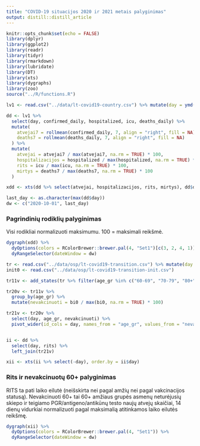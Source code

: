 ```yaml
---
title: "COVID-19 situacijos 2020 ir 2021 metais palyginimas"
output: distill::distill_article
---
```


```r
knitr::opts_chunk$set(echo = FALSE)
library(dplyr)
library(ggplot2)
library(readr)
library(tidyr)
library(rmarkdown)
library(lubridate)
library(DT)
library(xts)
library(dygraphs)
library(zoo)
source("../R/functions.R")
```


```r
lv1 <- read.csv("../data/lt-covid19-country.csv") %>% mutate(day = ymd(day))

dd <- lv1 %>%
  select(day, confirmed_daily, hospitalized, icu, deaths_daily) %>%
  mutate(
    atvejai7 = rollmean(confirmed_daily, 7, align = "right", fill = NA),
    deaths7 = rollmean(deaths_daily, 7, align = "right", fill = NA)
  ) %>%
  mutate(
    atvejai = atvejai7 / max(atvejai7, na.rm = TRUE) * 100,
    hospitalizacijos = hospitalized / max(hospitalized, na.rm = TRUE) * 100,
    rits = icu / max(icu, na.rm = TRUE) * 100,
    mirtys = deaths7 / max(deaths7, na.rm = TRUE) * 100
  )

xdd <- xts(dd %>% select(atvejai, hospitalizacijos, rits, mirtys), dd$day)

last_day <- as.character(max(dd$day))
dw <- c("2020-10-01", last_day)
```

### Pagrindinių rodiklių palyginimas

Visi rodikliai normalizuoti maksimumu. 100 = maksimali reikšmė.

```r
dygraph(xdd) %>%
  dyOptions(colors = RColorBrewer::brewer.pal(4, "Set1")[c(3, 2, 4, 1)]) %>%
  dyRangeSelector(dateWindow = dw)
```

```r
tr <- read.csv("../data/osp/lt-covid19-transition.csv") %>% mutate(day = ymd(day))
init0 <- read.csv("../data/osp/lt-covid19-transition-init.csv")

tr11v <- add_states(tr %>% filter(age_gr %in% c("60-69", "70-79", "80+")), init0 %>% filter(age_gr %in% c("60-69", "70-79", "80+")), group = "age_gr")

tr20v <- tr11v %>%
  group_by(age_gr) %>%
  mutate(nevakcinuoti = bi0 / max(bi0, na.rm = TRUE) * 100)

tr21v <- tr20v %>%
  select(day, age_gr, nevakcinuoti) %>%
  pivot_wider(id_cols = day, names_from = "age_gr", values_from = "nevakcinuoti")


ii <- dd %>%
  select(day, rits) %>%
  left_join(tr21v)

xii <- xts(ii %>% select(-day), order.by = ii$day)
```

### Rits ir nevakcinuotų 60+ palyginimas

RITS ta pati laiko eilutė (neišskirta nei pagal amžių nei pagal vakcinacijos statusą). Nevakcinuoti 60+ tai 60+ amžiaus grupės asmenų neturėjusių skiepo ir teigiamo PGR/antigeno/antikūnų testo naujų atvejų skaičiai, 14 dienų vidurkiai normalizuoti pagal maksimalią atitinkamos laiko eilutės reikšmę.


```r
dygraph(xii) %>%
  dyOptions(colors = RColorBrewer::brewer.pal(4, "Set1")) %>%
  dyRangeSelector(dateWindow = dw)
```
